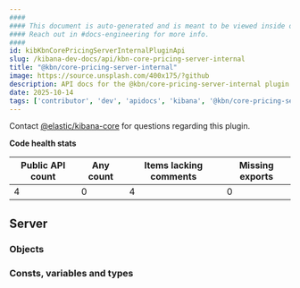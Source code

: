 ```yaml
---
####
#### This document is auto-generated and is meant to be viewed inside our experimental, new docs system.
#### Reach out in #docs-engineering for more info.
####
id: kibKbnCorePricingServerInternalPluginApi
slug: /kibana-dev-docs/api/kbn-core-pricing-server-internal
title: "@kbn/core-pricing-server-internal"
image: https://source.unsplash.com/400x175/?github
description: API docs for the @kbn/core-pricing-server-internal plugin
date: 2025-10-14
tags: ['contributor', 'dev', 'apidocs', 'kibana', '@kbn/core-pricing-server-internal']
---
```




Contact [@elastic/kibana-core](https://github.com/orgs/elastic/teams/kibana-core) for questions regarding this plugin.

**Code health stats**

| Public API count  | Any count | Items lacking comments | Missing exports |
|-------------------|-----------|------------------------|-----------------|
| 4 | 0 | 4 | 0 |

## Server

### Objects
<DocDefinitionList data={kbnCorePricingServerInternalObj.server.objects}/>

### Consts, variables and types
<DocDefinitionList data={kbnCorePricingServerInternalObj.server.misc}/>

